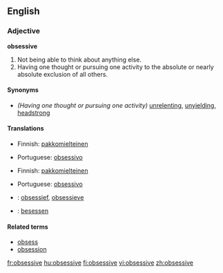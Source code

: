 ==English==

===Adjective===
'''obsessive'''

# Not being able to think about anything else.
# Having one thought or pursuing one activity to the absolute or nearly absolute exclusion of all others.

====Synonyms====
* ''(Having one thought or pursuing one activity)'' [[unrelenting]], [[unyielding]], [[headstrong]]

====Translations====
{{trans-top|Not being able to think about anything else}}
* Finnish: [[pakkomielteinen]]
{{trans-mid}}
* Portuguese: [[obsessivo]]
{{trans-bottom}}

{{trans-top|Having one thought or pursuing one activity to the absolute or nearly absolute exclusion of all others}}
* Finnish: [[pakkomielteinen]]
{{trans-mid}}
* Portuguese: [[obsessivo]]
{{trans-bottom}}

{{checktrans-top}}
* {{ttbc|Dutch}}: [[obsessief]], [[obsessieve]]
{{checktrans-mid}}
* {{ttbc|German}}: [[besessen]]
{{checktrans-bottom}}

====Related terms====
* [[obsess]]
* [[obsession]]

[[fr:obsessive]]
[[hu:obsessive]]
[[fi:obsessive]]
[[vi:obsessive]]
[[zh:obsessive]]